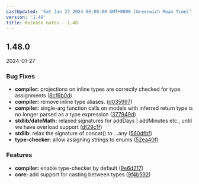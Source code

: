 ```yaml
---
LastUpdated: 'Sat Jan 27 2024 00:00:00 GMT+0000 (Greenwich Mean Time)'
version: '1.48'
title: Release notes - 1.48
---
```


## 1.48.0
2024-01-27

### Bug Fixes

* **compiler:** projections on inline types are correctly checked for type assignments ([8cf6b0d](https://gitlab.com/taxi-lang/taxi-lang/commit/8cf6b0d9c5b0c8cc1005e693ae43cb35a24d4f8f))
* **compiler:** remove inline type aliases. ([d035997](https://gitlab.com/taxi-lang/taxi-lang/commit/d03599735e74102cd94a4d26bc6aa021f8c471b9))
* **compiler:** single-arg function calls on models with inferred return type is no longer parsed as a type expression ([377949d](https://gitlab.com/taxi-lang/taxi-lang/commit/377949dc5ab2fc7b746a361ad1c844cb30e38d00))
* **stdlib/dateMath:** relaxed signatures for addDays | addMinutes etc., until we have overload support ([df29c1f](https://gitlab.com/taxi-lang/taxi-lang/commit/df29c1f312952c07917490f0cb3ce620c9097c2e))
* **stdlib:** relax the signature of concat() to ...any ([560dfbf](https://gitlab.com/taxi-lang/taxi-lang/commit/560dfbf65d49e7d754013382d270bd040410a0f7))
* **type-checker:** allow assigning strings to enums ([52ea40f](https://gitlab.com/taxi-lang/taxi-lang/commit/52ea40f8f86ddc135d2f2ddaba7444c599ec4eca))


### Features

* **compiler:** enable type-checker by default ([9e6d217](https://gitlab.com/taxi-lang/taxi-lang/commit/9e6d2178b49c9ee5497e851611467e967a341502))
* **core:** add support for casting between types ([9f4b592](https://gitlab.com/taxi-lang/taxi-lang/commit/9f4b5927162af1f2f9bf9b9e1299b4d2467a61b2))




